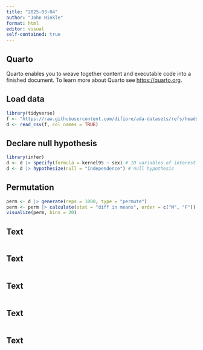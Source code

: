 ```yaml
---
title: "2025-03-04"
author: "John Hinkle"
format: html
editor: visual
self-contained: true
---
```


## Quarto

Quarto enables you to weave together content and executable code into a finished document. To learn more about Quarto see <https://quarto.org>.

## Load data

```r
library(tidyverse)
f <- "https://raw.githubusercontent.com/difiore/ada-datasets/refs/heads/main/tbs-2006-2008-ranges.csv"
d <- read_csv(f, col_names = TRUE)
```

## Declare null hypothesis

```r
library(infer)
d <- d |> specify(formula = kernel95 ~ sex) # ID variables of interest
d <- d |> hypothesize(null = "independence") # null hypothesis
```

## Permutation

```r
perm <- d |> generate(reps = 1000, type = "permute")
perm <- perm |> calculate(stat = "diff in means", order = c("M", "F"))
visualize(perm, bins = 20)
```

## Text

```r
```

## Text

```r
```

## Text

```r
```

## Text

```r
```

## Text

```r
```
